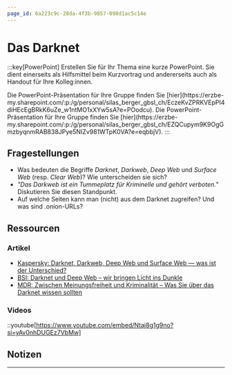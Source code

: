```yaml
---
page_id: 6a223c9c-28da-4f3b-9857-098d1ac5c14e
---
```



# Das Darknet
:::key[PowerPoint]
Erstellen Sie für Ihr Thema eine kurze PowerPoint. Sie dient einerseits als Hilfsmittel beim Kurzvortrag und andererseits auch als Handout für Ihre Kolleg:innen.

<Restricted id='d94a7bf5-fbbe-41e0-90d8-5fd5a340f55f'>
  Die PowerPoint-Präsentation für Ihre Gruppe finden Sie [hier](https://erzbe-my.sharepoint.com/:p:/g/personal/silas_berger_gbsl_ch/EczeKvZPRKVEpPI4diHEcEgBRkK6uZe_w1ntMO1xXYw5sA?e=POodcu).
</Restricted>

<Restricted id='753cf133-e743-4e34-bd66-ddc76608a34b'>
  Die PowerPoint-Präsentation für Ihre Gruppe finden Sie [hier](https://erzbe-my.sharepoint.com/:p:/g/personal/silas_berger_gbsl_ch/EZQCupym9K9OgGmzbyqnmRAB838JPye5NIZv981WTpK0VA?e=eqbbjV).
</Restricted>
:::

## Fragestellungen
- Was bedeuten die Begriffe _Darknet_, _Darkweb_, _Deep Web_ und _Surface Web_ (resp. _Clear Web_)? Wie unterscheiden sie sich?
- _"Das Darkweb ist ein Tummeplatz für Kriminelle und gehört verboten."_ Diskutieren Sie diesen Standpunkt.
- Auf welche Seiten kann man (nicht) aus dem Darknet zugreifen? Und was sind .onion-URLs?

## Ressourcen
### Artikel
- [Kaspersky: Darknet, Darkweb, Deep Web und Surface Web — was ist der Unterschied?](https://www.kaspersky.de/blog/deep-web-dark-web-darknet-surface-web-difference/26169/)
- [BSI: Darknet und Deep Web – wir bringen Licht ins Dunkle](https://www.bsi.bund.de/DE/Themen/Verbraucherinnen-und-Verbraucher/Informationen-und-Empfehlungen/Darknet-und-Deep-Web/darknet-und-deep-web_node.html)
- [MDR: Zwischen Meinungsfreiheit und Kriminalität – Was Sie über das Darknet wissen sollten](https://www.mdr.de/medien360g/medienwissen/darknet-tor-medien-100.html)

### Videos
::youtube[https://www.youtube.com/embed/Ntaj8g1g9no?si=yAv0nhDUGEz7VbMw]

## Notizen
<QuillV2 id='20008526-d34e-4b10-91c6-0bfd41d729ab' />

---
